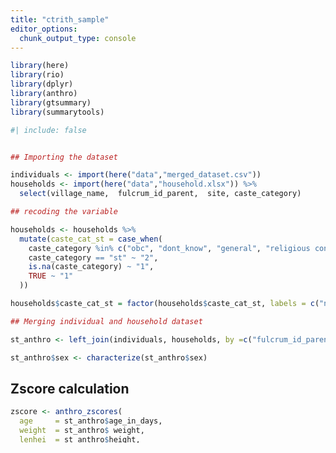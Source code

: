 ---
title: "ctrith_sample"
editor_options: 
  chunk_output_type: console
---

```{r}
library(here)
library(rio)
library(dplyr)
library(anthro)
library(gtsummary)
library(summarytools)
```



```{r}
#| include: false


## Importing the dataset 

individuals <- import(here("data","merged_dataset.csv"))
households <- import(here("data","household.xlsx")) %>%
  select(village_name,	fulcrum_id_parent,	site, caste_category)

## recoding the variable 

households <- households %>%
  mutate(caste_cat_st = case_when(
    caste_category %in% c("obc", "dont_know", "general", "religious converted", "sc", "non_adivasi") ~ "1", # Closing parenthesis here
    caste_category == "st" ~ "2",
    is.na(caste_category) ~ "1",
    TRUE ~ "1"
  ))

households$caste_cat_st = factor(households$caste_cat_st, labels = c("nonst", "st"))

## Merging individual and household dataset

st_anthro <- left_join(individuals, households, by =c("fulcrum_id_parent"= "fulcrum_id_parent")) 

st_anthro$sex <- characterize(st_anthro$sex)

```

## Zscore calculation 

```{r}
zscore <- anthro_zscores(
  age     = st_anthro$age_in_days,
  weight  = st_anthro$ weight,
  lenhei  = st_anthro$height,
  sex     = st_anthro$sex,
  measure = NA_character_,
  headc   = NA_real_,
  armc    = NA_real_,
  triskin = NA_real_,
  subskin = NA_real_,
  oedema  = "n"
)

## Filtering for children under 36 months and adults under 30 years of age (We assume mother )

st_anthro_com <- bind_cols(st_anthro, zscore) %>%
  select(zwei, zwfl, substance_use_adult, sex_adult, age_adult, `age_in_months`)%>%
  filter(`age_in_months`< 36 ) %>%
  filter(age_adult <30) 



# zwei: Weight-for-age z-score
# zwfl Weight-for-length/height z-score
# in https://cran.r-project.org/web/packages/anthro/anthro.pdf page 12


```


```{r}

st_anthro_com <- st_anthro_com %>%
  filter(!is.na(zwfl)) %>%
  mutate(wfhz_class = case_when(
    zwfl <= -2 ~ "1",
    zwfl > -2 & zwfl < 2 ~ "0",
    zwfl >= 2 ~ "0"
  ))


st_anthro_com$wfhz_class = factor(st_anthro_com$wfhz_class, labels = c("normal", "wasting"))


## weight for age


st_anthro_com <- st_anthro_com %>%
  filter(!is.na(zwei)) %>%
  mutate(waz_class = case_when(
    zwei <= -2 ~ "1",
    zwei > -2 & zwei < 2 ~ "0",
    zwei >= 2 ~ "0"
  ))


st_anthro_com$waz_class = factor(st_anthro_com$waz_class, labels = c("normal", "underweight"))
```

```{r}

st_malnutrition <- st_anthro_com %>%
  select(substance_use_adult, wfhz_class) %>%
tbl_cross()

st_malnutrition

st_underweight <- st_anthro_com %>%
  select(substance_use_adult, waz_class) %>%
tbl_cross()

st_underweight
```

```{r}
under <- glm(waz_class ~ factor(substance_use_adult), family = binomial, data = st_anthro_com)

tbl_regression(under, exponentiate = TRUE) |>
  add_global_p() |>
  bold_p(t = 0.05) |>
  bold_labels() |>
  italicize_labels()
```

```{r}
freq(st_anthro_com$waz_class)
freq(st_anthro_com$wfhz_class)
```

